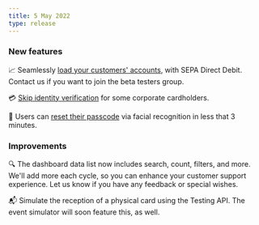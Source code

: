 ```yaml
---
title: 5 May 2022
type: release
---
```


### New features

📈 Seamlessly [load your customers' accounts](/topics/accounts/funding), with SEPA Direct Debit. Contact us if you want to join the beta testers group.

💳 [Skip identity verification](/topics/users/identifications) for some corporate cardholders.

🔐 Users can [reset their passcode](/topics/users) via facial recognition in less that 3 minutes.

### Improvements

🔍 The dashboard data list now includes search, count, filters, and more. We'll add more each cycle, so you can enhance your customer support experience. Let us know if you have any feedback or special wishes.

📬 Simulate the reception of a physical card using the Testing API. The event simulator will soon feature this, as well.
